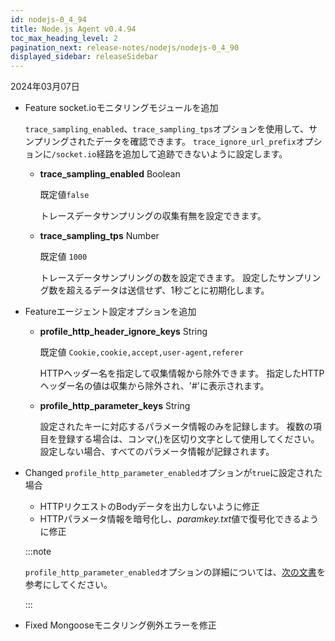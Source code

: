 ```yaml
---
id: nodejs-0_4_94
title: Node.js Agent v0.4.94
toc_max_heading_level: 2
pagination_next: release-notes/nodejs/nodejs-0_4_90
displayed_sidebar: releaseSidebar
---
```


2024年03月07日

- <Status>Feature</Status> <Link to="http://socket.io">socket.io</Link>モニタリングモジュールを追加

  `trace_sampling_enabled`、`trace_sampling_tps`オプションを使用して、サンプリングされたデータを確認できます。 `trace_ignore_url_prefix`オプションに`/socket.io`経路を追加して追跡できないように設定します。

  - **trace_sampling_enabled** <span class='type'>Boolean</span>

    既定値`false`

    トレースデータサンプリングの収集有無を設定できます。

  - **trace_sampling_tps** <span class='type'>Number</span>

    既定値 `1000`

    トレースデータサンプリングの数を設定できます。 設定したサンプリング数を超えるデータは送信せず、1秒ごとに初期化します。

- <Status>Feature</Status>エージェント設定オプションを追加

  - **profile_http_header_ignore_keys** <span class='type'>String</span>

    既定値 `Cookie,cookie,accept,user-agent,referer`

    HTTPヘッダー名を指定して収集情報から除外できます。 指定したHTTPヘッダー名の値は収集から除外され、'#'に表示されます。

  - **profile_http_parameter_keys** <span class='type'>String</span>

    設定されたキーに対応するパラメータ情報のみを記録します。 複数の項目を登録する場合は、コンマ(,)を区切り文字として使用してください。 設定しない場合、すべてのパラメータ情報が記録されます。

- <Status>Changed</Status> <code>profile_http_parameter_enabled</code>オプションが<code>true</code>に設定された場合

  - HTTPリクエストのBodyデータを出力しないように修正
  - HTTPパラメータ情報を暗号化し、*paramkey.txt*値で復号化できるように修正

  :::note

  `profile_http_parameter_enabled`オプションの詳細については、[次の文書](../../nodejs/agent-transaction#profile_http_parameter)を参考にしてください。

  :::

- <Status>Fixed</Status> Mongooseモニタリング例外エラーを修正


<DownloadNode ver="0.4.94" />
